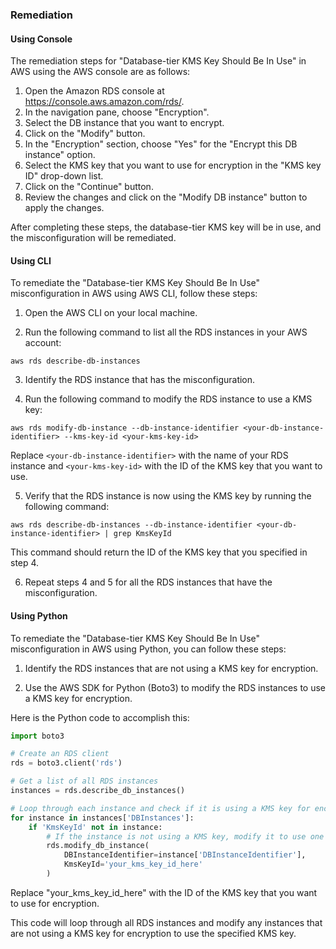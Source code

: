 ### Remediation

#### Using Console

The remediation steps for "Database-tier KMS Key Should Be In Use" in AWS using the AWS console are as follows:

1. Open the Amazon RDS console at https://console.aws.amazon.com/rds/.
2. In the navigation pane, choose "Encryption".
3. Select the DB instance that you want to encrypt.
4. Click on the "Modify" button.
5. In the "Encryption" section, choose "Yes" for the "Encrypt this DB instance" option.
6. Select the KMS key that you want to use for encryption in the "KMS key ID" drop-down list.
7. Click on the "Continue" button.
8. Review the changes and click on the "Modify DB instance" button to apply the changes.

After completing these steps, the database-tier KMS key will be in use, and the misconfiguration will be remediated.

#### Using CLI

To remediate the "Database-tier KMS Key Should Be In Use" misconfiguration in AWS using AWS CLI, follow these steps:

1. Open the AWS CLI on your local machine.

2. Run the following command to list all the RDS instances in your AWS account:

```
aws rds describe-db-instances
```

3. Identify the RDS instance that has the misconfiguration.

4. Run the following command to modify the RDS instance to use a KMS key:

```
aws rds modify-db-instance --db-instance-identifier <your-db-instance-identifier> --kms-key-id <your-kms-key-id>
```

Replace `<your-db-instance-identifier>` with the name of your RDS instance and `<your-kms-key-id>` with the ID of the KMS key that you want to use.

5. Verify that the RDS instance is now using the KMS key by running the following command:

```
aws rds describe-db-instances --db-instance-identifier <your-db-instance-identifier> | grep KmsKeyId
```

This command should return the ID of the KMS key that you specified in step 4.

6. Repeat steps 4 and 5 for all the RDS instances that have the misconfiguration.

#### Using Python

To remediate the "Database-tier KMS Key Should Be In Use" misconfiguration in AWS using Python, you can follow these steps:

1. Identify the RDS instances that are not using a KMS key for encryption.

2. Use the AWS SDK for Python (Boto3) to modify the RDS instances to use a KMS key for encryption.

Here is the Python code to accomplish this:

```python
import boto3

# Create an RDS client
rds = boto3.client('rds')

# Get a list of all RDS instances
instances = rds.describe_db_instances()

# Loop through each instance and check if it is using a KMS key for encryption
for instance in instances['DBInstances']:
    if 'KmsKeyId' not in instance:
        # If the instance is not using a KMS key, modify it to use one
        rds.modify_db_instance(
            DBInstanceIdentifier=instance['DBInstanceIdentifier'],
            KmsKeyId='your_kms_key_id_here'
        )
```

Replace "your_kms_key_id_here" with the ID of the KMS key that you want to use for encryption.

This code will loop through all RDS instances and modify any instances that are not using a KMS key for encryption to use the specified KMS key.


